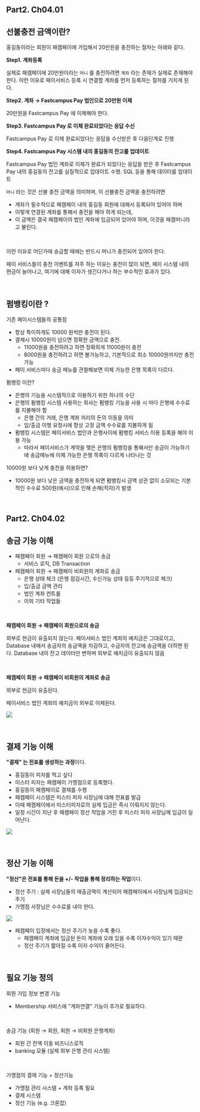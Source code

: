 ## Part2. Ch04.01

## 선불충전 금액이란?

홍길동이라는 회원이 패캠페이에 가입해서 20만원을 충전하는 절차는 아래와 같다.

**Step1. 계좌등록**<br/>

실제로 패캠페이에 20만원이라는 `머니` 를 충전하려면 `계좌` 라는 존재가 실제로 존재해야 한다. 이런 이유로 페이서비스 등록 시 연결할 계좌를 먼저 등록하는 절차를 거치게 된다.<br/>



**Step2. 계좌 → Fastcampus Pay 법인으로 20만원 이체**<br/>

20만원을 Fastcampus Pay 에 이체해야 한다.<br/>



**Step3. Fastcampus Pay 로 이체 완료되었다는 응답 수신**<br/>

Fastcampus Pay 로 이체 완료되었다는 응답을 수신받은 후 다음단계로 진행<br/>



**Step4. Fastcampus Pay 시스템 내의 홍길동의 잔고를 업데이트**<br/>

Fastcampus Pay 법인 계좌로 이체가 완료가 되었다는 응답을 받은 후 Fastcampus Pay 내의 홍길동의 잔고를 실질적으로 업데이트 수행. SQL 등을 통해 데이터를 업데이트<br/>



`머니` 라는 것은 선불 충전 금액을 의미하며, 이 선불충전 금액을 충전하려면 

- 계좌가 필수적으로 패캠페이 내의 홍길동 회원에 대해서 등록되어 있어야 하며
- 이렇게 연결된 계좌를 통해서 충전을 해야 하게 되는데,
- 이 금액은 결국 패캠페이의 법인 계좌에 입금되어 있어야 하며, 이것을 패캠머니라고 불린다.

<br/>



이런 이유로 어딘가에 송금할 때에는 반드시 머니가 충전되어 있어야 한다.<br/>

페이 서비스들이 충전 이벤트를 자주 하는 이유는 충전이 많이 되면, 페이 시스템 내의 현금이 늘어나고, 여기에 대해 이자가 생긴다거나 하는 부수적인 효과가 있다.<br/>

<br/>



## 펌뱅킹이란 ?

기존 페이시스템들의 공통점

- 항상 특이하게도 10000 원씩만 충전이 된다.
- 결제시 10000원이 넘으면 정확한 금액으로 충전.
  - 11000원을 충전하려고 하면 정확하게 11000원이 충전
  - 8000원을 충전하려고 하면 불가능하고, 기본적으로 최소 10000원까지만 충전 가능
- 페이 서비스마다 송금 메뉴를 관찰해보면 이체 가능한 은행 목록이 다르다.



펌뱅킹 이란?

- 은행의 기능을 시스템적으로 이용하기 위한 하나의 수단 
- 은행의 펌뱅킹 시스템 사용하는 회사는 펌뱅킹 기능을 사용 시 마다 은행에 수수료를 지불해야 함
  - 은행 간의 거래, 은행 계좌 끼리의 돈의 이동을 의미
  - 입/출금 이행 요청시에 항상 고정 금액 수수료를 지불하게 됨
- 펌뱅킹 시스템은 페이서비스 법인과 은행사이에 펌뱅킹 서비스 이용 등록을 해야 이용 가능
  - 따라서 페이서비스가 계약을 맺은 은행의 펌뱅킹을 통해서만 송금이 가능하기에 송금메뉴에 이체 가능한 은행 목록이 다르게 나타나는 것



10000원 보다 낮게 충전을 허용하면?

- 10000원 보다 낮은 금액을 충전하게 되면 펌뱅킹시 금액 상관 없이 소모되는 기본적인 수수료 500원(예시)으로 인해 손해(적자)가 발생

<br/>



## Part2. Ch04.02

## 송금 기능 이해

- 패캠페이 회원 → 패캠페이 회원 으로의 송금
  - 서비스 로직, DB Transaction
- 패캠페이 회원 → 패캠페이 비회원의 계좌로 송금
  - 은행 상태 체크 (은행 점검시간, 수신가능 상태 등등 주기적으로 체크)
  - 입/출금 금액 관리
  - 법인 계좌 컨트롤 
  - 이외 기타 작업들

<br/>



**패캠페이 회원 → 패캠페이 회원으로의 송금**<br/>

외부로 현금이 유출되지 않는다. 페이서비스 법인 계좌의 예치금은 그대로이고, Database 내에서 송금자의 송금액을 차감하고, 수금자의 잔고에 송금액을 더하면 된다. Database 내의 잔고 데이터만 변하며 외부로 예치금이 유출되지 않음<br/>

<br/>



**패캠페이 회원 → 패캠페이 비회원의 계좌로 송금**<br/>

외부로 현금이 유출된다.<br/>

페이서비스 법인 계좌의 예치금이 외부로 이체된다.<br/>

![](./img/memo-v2/money-sending.png)

<br/>



## 결제 기능 이해

**"결제" 는 전표를 생성하는 과정**이다.<br/>

- 홍길동이 피자를 먹고 싶다
- 미스터 피자는 패캠페이 가맹점으로 등록했다.
- 홍길동이 패캠페이로 결제를 수행
- 패캠페이 시스템은 미스터 피자 사장님에 대해 전표를 발급
- 이때 패캠페이에서 미스터피자로의 실제 입금은 즉시 이뤄지지 않는다.
- 일정 시간이 지난 후 패캠페이 정산 작업을 거친 후 미스터 피자 사장님께 입금이 일어난다.

![](./img/memo-v2/pay.png)

<br/>



## 정산 기능 이해

**"정산"은 전표를 통해 돈을 +/- 작업을 통해 정리하는 작업**이다.<br/>

- 정산 주기 : 실제 사장님들의 매출금액이 계산되어 패캠페이에서 사장님께 입금되는 주기
- 가맹점 사장님은 수수료를 내야 한다.

![](./img/memo-v2/calculating.png)

- 패캠페이 입장에서는 정산 주기가 늦을 수록 좋다. 
  - 패캠페이 계좌에 입금된 돈이 계좌에 오래 있을 수록 이자수익이 있기 때문
  - 정산 주기가 짧아질 수록 이자 수익이 줄어든다.

<br/>



## 필요 기능 정의

회원 가입 정보 변경 기능

- Membership 서비스에 "계좌연결" 기능이 추가로 필요하다.

<br/>



송금 기능 (회원 → 회원, 회원 → 비회원 은행계좌)

- 회원 간 잔액 이동 비즈니스로직
- banking 모듈 (실제 외부 은행 관리 시스템)

<br/>



가맹점의 결제 기능 + 정산기능

- 가맹점 관리 시스템 + 계좌 등록 필요
- 결제 시스템
- 정산 기능 (e.g. 크론잡)



